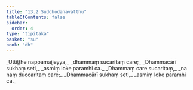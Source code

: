 ```yaml
---
title: "13.2 Suddhodanavatthu"
tableOfContents: false
sidebar:
  order: 4
type: "tipitaka"
basket: "su"
book: "dh"
---
```



<DynamicBreadcrumb />

<Division number="168" book="dh" bookNo="18" page="38">

<Paragraph number="181" type="verses" book="dh">
_Uttiṭṭhe nappamajjeyya,_  
_dhammaṃ sucaritaṃ care;_  
_Dhammacārī sukhaṃ seti,_  
_asmiṃ loke paramhi ca._  

</Paragraph>

</Division>
<Division number="169" book="dh" bookNo="18" page="39">

<Paragraph number="182" type="verses" book="dh">
_Dhammaṃ care sucaritaṃ,_  
_na naṃ duccaritaṃ care;_  
_Dhammacārī sukhaṃ seti,_  
_asmiṃ loke paramhi ca._
</Paragraph>
</Division>
